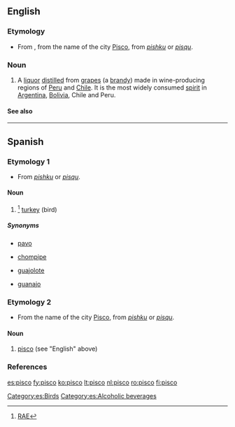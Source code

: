 ==English==

===Etymology===
* From {{etyl|es}}, from the name of the city [[w:Pisco, Peru|Pisco]], from {{etyl|qwe|en}} ''[[pishku]]'' or ''[[pisqu]]''.

===Noun===
{{en-noun}}

# A [[liquor]] [[distilled]] from [[grape]]s (a [[brandy]]) made in wine-producing regions of [[w:Peru|Peru]] and [[w:Chile|Chile]].  It is the most widely consumed [[spirit]] in [[w:Argentina|Argentina]], [[w:Bolivia|Bolivia]], Chile and Peru.

====See also====
{{projectlinks
|pedia}}

----

==Spanish==

===Etymology 1===
* From {{etyl|qwe|es}} ''[[pishku]]'' or ''[[pisqu]]''.

====Noun====
{{es-noun-m}}

# {{context|Venezuela|Colombia}}<ref>[http://buscon.rae.es/draeI/SrvltConsulta?TIPO_BUS=3&LEMA=pisco RAE]</ref> [[turkey]] (bird)

=====Synonyms=====
* [[pavo]]
* {{italbrac|Mexico|Central America}} [[chompipe]] {{m}}
* {{italbrac|Mexico|Central America}} [[guajolote]] {{m}}
* {{italbrac|Cuba}} [[guanajo]] {{m}}

===Etymology 2===
* From the name of the city [[w:Pisco, Peru|Pisco]], from {{etyl|qwe|es}} ''[[pishku]]'' or ''[[pisqu]]''.

====Noun====
{{es-noun-m}}

# [[#English|pisco]] (see "English" above)

===References===
<references />

[[Category:es:Birds]]
[[Category:es:Alcoholic beverages]]

[[es:pisco]]
[[fy:pisco]]
[[ko:pisco]]
[[lt:pisco]]
[[nl:pisco]]
[[ro:pisco]]
[[fi:pisco]]